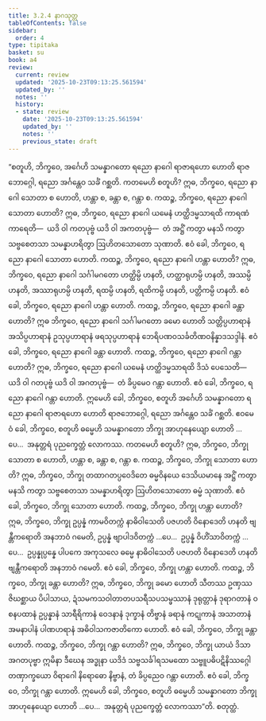 ```yaml
---
title: 3.2.4 နာဂသုတ္တ
tableOfContents: false
sidebar:
  order: 4
type: tipitaka
basket: su
book: a4
review:
  current: review
  updated: '2025-10-23T09:13:25.561594'
  updated_by: ''
  notes: ''
  history:
  - state: review
    date: '2025-10-23T09:13:25.561594'
    updated_by: ''
    notes: ''
    previous_state: draft
---
```



<ReviewStatus review={frontmatter.review} showDetails={true} />

<HypothesisAnnotation frontmatter={frontmatter} />

<DynamicBreadcrumb />

<Division number="114" book="a4" e="ch" v="15" p="431">

<Paragraph number="751" book="a4">
“စတူဟိ, ဘိက္ခဝေ, အင်္ဂေဟိ သမန္နာဂတော ရညော နာဂေါ ရာဇာရဟော ဟောတိ ရာဇဘောဂ္ဂေါ, ရညော အင်္ဂန္တေဝ သင်္ခံ ဂစ္ဆတိ. ကတမေဟိ စတူဟိ? ဣဓ, ဘိက္ခဝေ, ရညော နာဂေါ သောတာ စ ဟောတိ, ဟန္တာ စ, ခန္တာ စ, ဂန္တာ စ.
</Paragraph>

<Paragraph number="752" book="a4">
ကထဉ္စ, ဘိက္ခဝေ, ရညော နာဂေါ သောတာ ဟောတိ? ဣဓ, ဘိက္ခဝေ, ရညော နာဂေါ ယမေနံ ဟတ္ထိဒမ္မသာရထိ ကာရဏံ ကာရေတိ—  ယဒိ ဝါ ကတပုဗ္ဗံ ယဒိ ဝါ အကတပုဗ္ဗံ—  တံ အဋ္ဌိံ ကတွာ မနသိ ကတွာ သဗ္ဗစေတသာ သမန္နာဟရိတွာ ဩဟိတသောတော သုဏာတိ. ဧဝံ ခေါ, ဘိက္ခဝေ, ရညော နာဂေါ သောတာ ဟောတိ.
</Paragraph>

<Paragraph number="753" book="a4">
ကထဉ္စ, ဘိက္ခဝေ, ရညော နာဂေါ ဟန္တာ ဟောတိ? ဣဓ, ဘိက္ခဝေ, ရညော နာဂေါ သင်္ဂါမဂတော ဟတ္ထိမ္ပိ ဟနတိ, ဟတ္ထာရုဟမ္ပိ ဟနတိ, အဿမ္ပိ ဟနတိ, အဿာရုဟမ္ပိ ဟနတိ, ရထမ္ပိ ဟနတိ, ရထိကမ္ပိ ဟနတိ, ပတ္တိကမ္ပိ ဟနတိ. ဧဝံ ခေါ, ဘိက္ခဝေ, ရညော နာဂေါ ဟန္တာ ဟောတိ.
</Paragraph>

<Paragraph number="754" book="a4">
ကထဉ္စ, ဘိက္ခဝေ, ရညော နာဂေါ ခန္တာ ဟောတိ? ဣဓ ဘိက္ခဝေ, ရညော နာဂေါ သင်္ဂါမဂတော ခမော ဟောတိ သတ္တိပ္ပဟာရာနံ အသိပ္ပဟာရာနံ ဥသုပ္ပဟာရာနံ ဖရသုပ္ပဟာရာနံ ဘေရိပဏဝသင်္ခတိဏဝနိန္နာဒသဒ္ဒါနံ. ဧဝံ ခေါ, ဘိက္ခဝေ, ရညော နာဂေါ ခန္တာ ဟောတိ.
</Paragraph>

<Paragraph number="755" book="a4">
ကထဉ္စ, ဘိက္ခဝေ, ရညော နာဂေါ ဂန္တာ ဟောတိ? ဣဓ, ဘိက္ခဝေ, ရညော နာဂေါ ယမေနံ ဟတ္ထိဒမ္မသာရထိ ဒိသံ ပေသေတိ—  ယဒိ ဝါ ဂတပုဗ္ဗံ ယဒိ ဝါ အဂတပုဗ္ဗံ—  တံ ခိပ္ပမေဝ ဂန္တာ ဟောတိ. ဧဝံ ခေါ, ဘိက္ခဝေ, ရညော နာဂေါ ဂန္တာ ဟောတိ. ဣမေဟိ ခေါ, ဘိက္ခဝေ, စတူဟိ အင်္ဂေဟိ သမန္နာဂတော ရညော နာဂေါ ရာဇာရဟော ဟောတိ ရာဇဘောဂ္ဂေါ, ရညော အင်္ဂန္တေဝ သင်္ခံ ဂစ္ဆတိ.
</Paragraph>

<Paragraph number="756" book="a4">
ဧဝမေဝံ ခေါ, ဘိက္ခဝေ, စတူဟိ ဓမ္မေဟိ သမန္နာဂတော ဘိက္ခု အာဟုနေယျော ဟောတိ …ပေ…  အနုတ္တရံ ပုညက္ခေတ္တံ လောကဿ. ကတမေဟိ စတူဟိ? ဣဓ, ဘိက္ခဝေ, ဘိက္ခု သောတာ စ ဟောတိ, ဟန္တာ စ, ခန္တာ စ, ဂန္တာ စ.
</Paragraph>

<Paragraph number="757" book="a4">
ကထဉ္စ, ဘိက္ခဝေ, ဘိက္ခု သောတာ ဟောတိ? ဣဓ, ဘိက္ခဝေ, ဘိက္ခု တထာဂတပ္ပဝေဒိတေ ဓမ္မဝိနယေ ဒေသိယမာနေ အဋ္ဌိံ ကတွာ မနသိ ကတွာ သဗ္ဗစေတသာ သမန္နာဟရိတွာ ဩဟိတသောတော ဓမ္မံ သုဏာတိ. ဧဝံ ခေါ, ဘိက္ခဝေ, ဘိက္ခု သောတာ ဟောတိ.
</Paragraph>

<Paragraph number="758" book="a4">
ကထဉ္စ, ဘိက္ခဝေ, ဘိက္ခု ဟန္တာ ဟောတိ? ဣဓ, ဘိက္ခဝေ, ဘိက္ခု ဥပ္ပန္နံ ကာမဝိတက္ကံ နာဓိဝါသေတိ ပဇဟတိ ဝိနောဒေတိ ဟနတိ ဗျန္တီကရောတိ အနဘာဝံ ဂမေတိ, ဥပ္ပန္နံ ဗျာပါဒဝိတက္ကံ …ပေ…  ဥပ္ပန္နံ ဝိဟိံသာဝိတက္ကံ …ပေ…  ဥပ္ပန္နုပ္ပန္နေ ပါပကေ အကုသလေ ဓမ္မေ နာဓိဝါသေတိ ပဇဟတိ ဝိနောဒေတိ ဟနတိ ဗျန္တီကရောတိ အနဘာဝံ ဂမေတိ. ဧဝံ ခေါ, ဘိက္ခဝေ, ဘိက္ခု ဟန္တာ ဟောတိ.
</Paragraph>

<Paragraph number="759" book="a4">
ကထဉ္စ, ဘိက္ခဝေ, ဘိက္ခု ခန္တာ ဟောတိ? ဣဓ, ဘိက္ခဝေ, ဘိက္ခု ခမော ဟောတိ သီတဿ ဥဏှဿ ဇိဃစ္ဆာယ ပိပါသာယ, ဍံသမကသဝါတာတပသရီသပသမ္ဖဿာနံ ဒုရုတ္တာနံ ဒုရာဂတာနံ ဝစနပထာနံ ဥပ္ပန္နာနံ သာရီရိကာနံ ဝေဒနာနံ ဒုက္ခာနံ တိဗ္ဗာနံ ခရာနံ ကဋုကာနံ အသာတာနံ အမနာပါနံ ပါဏဟရာနံ အဓိဝါသကဇာတိကော ဟောတိ. ဧဝံ ခေါ, ဘိက္ခဝေ, ဘိက္ခု ခန္တာ ဟောတိ.
</Paragraph>

<Paragraph number="760" book="a4">
ကထဉ္စ, ဘိက္ခဝေ, ဘိက္ခု ဂန္တာ ဟောတိ? ဣဓ, ဘိက္ခဝေ, ဘိက္ခု ယာယံ ဒိသာ အဂတပုဗ္ဗာ ဣမိနာ ဒီဃေန အဒ္ဓုနာ ယဒိဒံ သဗ္ဗသင်္ခါရသမထော သဗ္ဗူပဓိပဋိနိဿဂ္ဂေါ တဏှာက္ခယော ဝိရာဂေါ နိရောဓော နိဗ္ဗာနံ, တံ ခိပ္ပညေဝ ဂန္တာ ဟောတိ. ဧဝံ ခေါ, ဘိက္ခဝေ, ဘိက္ခု ဂန္တာ ဟောတိ. ဣမေဟိ ခေါ, ဘိက္ခဝေ, စတူဟိ ဓမ္မေဟိ သမန္နာဂတော ဘိက္ခု အာဟုနေယျော ဟောတိ …ပေ…  အနုတ္တရံ ပုညက္ခေတ္တံ လောကဿာ”တိ.

</Paragraph>
</Division>

<Paragraph number="761" type="center" book="a4">
စတုတ္ထံ.
</Paragraph>